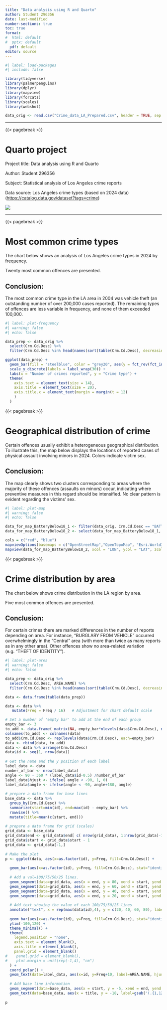 ```yaml
---
title: "Data analysis using R and Quarto"
author: Student 296356
date: last-modified
number-sections: true
toc: true
format:
#  html: default
#  pptx: default
  pdf: default
editor: source
---
```


```r
#| label: load-packages
#| include: false

library(tidyverse)
library(palmerpenguins)
library(dplyr)
library(mapview)
library(forcats)
library(scales)
library(webshot)

data_orig <- read.csv("Crime_data_LA_Prepared.csv", header = TRUE, sep = ";")
```

---

{{< pagebreak >}}

# Quarto project

Project title: Data analysis using R and Quarto

Author: Student 296356

Subject: Statistical analysis of Los Angeles crime reports

Data source: Los Angeles crime types (based on 2024 data) (<https://catalog.data.gov/dataset?tags=crime>)

![](Source_website.png)

---

{{< pagebreak >}}

# Most common crime types

The chart below shows an analysis of Los Angeles crime types in 2024 by frequency.

Twenty most common offences are presented.

## Conclusion:
The most common crime type in the LA area in 2004 was vehicle theft (an outstanding number of over 200,000 cases reported). The remaining types of offences are less variable in frequency, and none of them exceeded 100,000.

```r
#| label: plot-frequency
#| warning: false
#| echo: false

data_prep <- data_orig %>%
  select(Crm.Cd.Desc) %>%
  filter(Crm.Cd.Desc %in% head(names(sort(table(Crm.Cd.Desc), decreasing = TRUE)), 20))

ggplot(data_prep) +
  geom_bar(fill = "steelblue", color = "grey20", aes(y = fct_rev(fct_infreq(Crm.Cd.Desc)))) +
  scale_y_discrete(labels = label_wrap(30)) +
  labs(x = "Number of crimes reported", y = "Crime type") +
  theme(
    axis.text = element_text(size = 14),
    axis.title = element_text(size = 20),
    axis.title.x = element_text(margin = margin(t = 12)
    )
  )
```

{{< pagebreak >}}

# Geographical distribution of crime

Certain offences usually exhibit a heterogeneous geographical distribution. To illustrate this, the map below displays the locations of reported cases of physical assault involving minors in 2024. Colors indicate victim sex.

## Conclusion:
The map clearly shows two clusters corresponding to areas where the majority of these offences (assaults on minors) occur, indicating where preventive measures in this regard should be intensified.
No clear pattern is evident regarding the victims’ sex.

```r
#| label: plot-map
#| warning: false
#| echo: false

data_for_map_BatteryBelow18_1 <- filter(data_orig, Crm.Cd.Desc == "BATTERY - SIMPLE ASSAULT" & Vict.Age > 0 & Vict.Age < 18 & (Vict.Sex == "M" | Vict.Sex == "F"))
data_for_map_BatteryBelow18_2 <- select(data_for_map_BatteryBelow18_1, Vict.Sex, LON, LAT)

cols = c("red", "blue")
mapviewOptions(basemaps = c("OpenStreetMap","OpenTopoMap", "Esri.WorldImagery","OpenTopoMap", "CartoDB.Positron", "CartoDB.DarkMatter"))
mapview(data_for_map_BatteryBelow18_2, xcol = "LON", ycol = "LAT", zcol = "Vict.Sex", crs = 4269, grid = FALSE, col.regions = cols, layer.name = 'Victim sex')
```

{{< pagebreak >}}

# Crime distribution by area

The chart below shows crime distribution in the LA region by area.

Five most common offences are presented.

## Conclusion:
For certain crimes there are marked differences in the number of reports depending on area. For instance, “BURGLARY FROM VEHICLE” occurred overwhelmingly in the “Central” area (with more than twice as many reports as in any other area). Other offences show no area-related variation (e.g. “THEFT OF IDENTITY”).

```r
#| label: plot-area
#| warning: false
#| echo: false

data_prep <- data_orig %>%
  select(Crm.Cd.Desc, AREA.NAME) %>%
  filter(Crm.Cd.Desc %in% head(names(sort(table(Crm.Cd.Desc), decreasing = TRUE)), 5))

data <- data.frame(table(data_prep))

data <- data %>% 
   mutate(Freq = Freq / 16)   # Adjustment for chart default scale

# Set a number of 'empty bar' to add at the end of each group
empty_bar <- 3
to_add <- data.frame( matrix(NA, empty_bar*nlevels(data$Crm.Cd.Desc), ncol(data)) )
colnames(to_add) <- colnames(data)
to_add$Crm.Cd.Desc <- rep(levels(data$Crm.Cd.Desc), each=empty_bar)
data <- rbind(data, to_add)
data <- data %>% arrange(Crm.Cd.Desc)
data$id <- seq(1, nrow(data))
 
# Get the name and the y position of each label
label_data <- data
number_of_bar <- nrow(label_data)
angle <- 90 - 360 * (label_data$id-0.5) /number_of_bar
label_data$hjust <- ifelse( angle < -90, 1, 0)
label_data$angle <- ifelse(angle < -90, angle+180, angle)
 
# prepare a data frame for base lines
base_data <- data %>% 
  group_by(Crm.Cd.Desc) %>% 
  summarize(start=min(id), end=max(id) - empty_bar) %>% 
  rowwise() %>% 
  mutate(title=mean(c(start, end)))
 
# prepare a data frame for grid (scales)
grid_data <- base_data
grid_data$end <- grid_data$end[ c( nrow(grid_data), 1:nrow(grid_data)-1)] + 1
grid_data$start <- grid_data$start - 1
grid_data <- grid_data[-1,]
 
# Make the plot
p <- ggplot(data, aes(x=as.factor(id), y=Freq, fill=Crm.Cd.Desc)) +
  
  geom_bar(aes(x=as.factor(id), y=Freq, fill=Crm.Cd.Desc), stat="identity", alpha=0.5) +
  
  # Add a val=100/75/50/25 lines.
  geom_segment(data=grid_data, aes(x = end, y = 80, xend = start, yend = 80), colour = "grey", alpha=1, size=0.3 , inherit.aes = FALSE ) +
  geom_segment(data=grid_data, aes(x = end, y = 60, xend = start, yend = 60), colour = "grey", alpha=1, size=0.3 , inherit.aes = FALSE ) +
  geom_segment(data=grid_data, aes(x = end, y = 40, xend = start, yend = 40), colour = "grey", alpha=1, size=0.3 , inherit.aes = FALSE ) +
  geom_segment(data=grid_data, aes(x = end, y = 20, xend = start, yend = 20), colour = "grey", alpha=1, size=0.3 , inherit.aes = FALSE ) +
  
  # Add text showing the value of each 100/75/50/25 lines
  annotate("text", x = rep(max(data$id),4), y = c(20, 40, 60, 80), label = c("300", "600", "900", "1200") , color="grey", size=3 , angle=0, fontface="bold", hjust=1) +
  
  geom_bar(aes(x=as.factor(id), y=Freq, fill=Crm.Cd.Desc), stat="identity", alpha=0.5) +
  ylim(-100,120) +
  theme_minimal() +
  theme(
    legend.position = "none",
    axis.text = element_blank(),
    axis.title = element_blank(),
    panel.grid = element_blank()
#    panel.grid = element_blank(),
#    plot.margin = unit(rep(-1,4), "cm") 
  ) +
  coord_polar() + 
  geom_text(data=label_data, aes(x=id, y=Freq+10, label=AREA.NAME, hjust=hjust), color="black", fontface="bold",alpha=0.6, size=3.5, angle= label_data$angle, inherit.aes = FALSE ) +
  
  # Add base line information
  geom_segment(data=base_data, aes(x = start, y = -5, xend = end, yend = -5), colour = "black", alpha=0.8, size=0.6 , inherit.aes = FALSE )  +
  geom_text(data=base_data, aes(x = title, y = -18, label=gsub('(.{1,12})(\\s|$)', '\\1\n', Crm.Cd.Desc)), hjust=c(1,1,0,0,0), colour = "black", alpha=0.8, size=4, fontface="bold", inherit.aes = FALSE)
 
p
```




